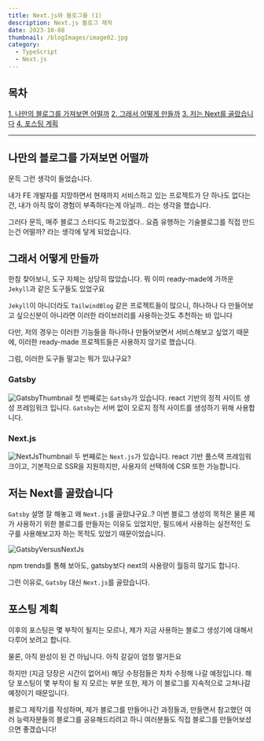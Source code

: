 ```yaml
---
title: Next.js와 블로그를 (1)
description: Next.js 블로그 제작
date: 2023-10-08
thumbnail: /blogImages/image02.jpg
category:
  - TypeScript
  - Next.js
---
```


## 목차

[1. 나만의 블로그를 가져보면 어떨까](#나만의-블로그를-가져보면-어떨까)
[2. 그래서 어떻게 만들까](#그래서-어떻게-만들까)
[3. 저는 Next를 골랐습니다](#저는-next를-골랐습니다)
[4. 포스팅 계획](#포스팅-계획)

---

## **나만의 블로그를 가져보면 어떨까**

문득 그런 생각이 들었습니다.

내가 FE 개발자를 지망하면서 현재까지 서비스하고 있는 프로젝트가 단 하나도 없다는건,
내가 아직 많이 경험이 부족하다는게 아닐까.. 라는 생각을 했습니다.

그러다 문득, 매주 블로그 스터디도 하고있겠다.. 요즘 유행하는 기술블로그를 직접 만드는건 어떨까? 라는 생각에 닿게 되었습니다.

## **그래서 어떻게 만들까**

한참 찾아보니, 도구 자체는 상당히 많았습니다.
뭐 이미 ready-made에 가까운 `Jekyll`과 같은 도구들도 있었구요

`Jekyll`이 아니더라도 `TailwindBlog` 같은 프로젝트들이 많으니, 하나하나 다 만들어보고 싶으신분이 아니라면 이러한 라이브러리를 사용하는것도 추천하는 바 입니다

다만, 저의 경우는 이러한 기능들을 하나하나 만들어보면서 서비스해보고 싶었기 때문에, 이러한 ready-made 프로젝트들은 사용하지 않기로 했습니다.

그럼, 이러한 도구들 말고는 뭐가 있냐구요?

### **Gatsby**

![GatsbyThumbnail](</blogImages/image_10_08_(1).png>)
첫 번째로는 `Gatsby`가 있습니다. react 기반의 정적 사이트 생성 프레임워크 입니다.
`Gatsby`는 서버 없이 오로지 정적 사이트를 생성하기 위해 사용합니다.

### **Next.js**

![NextJsThumbnail](</blogImages/image_10_08_(2).png>)
두 번째로는 `Next.js`가 있습니다. react 기반 풀스택 프레임워크이고, 기본적으로 SSR을 지원하지만,
사용자의 선택하에 CSR 또한 가능합니다.

## **저는 Next를 골랐습니다**

`Gatsby` 설명 잘 해놓고 왜 `Next.js`를 골랐냐구요..?
이번 블로그 생성의 목적은 물론 제가 사용하기 위한 블로그를 만들자는 이유도 있었지만,
필드에서 사용하는 실전적인 도구를 사용해보고자 하는 목적도 있었기 때문이었습니다.

![GatsbyVersusNextJs](</blogImages/image_10_08_(3).png>)

npm trends를 통해 보아도, gatsby보다 next의 사용량이 월등히 많기도 합니다.

그런 이유로, `Gatsby` 대신 `Next.js`를 골랐습니다.

## **포스팅 계획**

이후의 포스팅은 몇 부작이 될지는 모르나, 제가 지금 사용하는 블로그 생성기에 대해서 다루어 보려고 합니다.

물론, 아직 완성이 된 건 아닙니다. 아직 갈길이 엄청 멀거든요

하지만 (지금 당장은 시간이 없어서) 해당 수정점들은 차차 수정해 나갈 예정입니다.
해당 포스팅이 몇 부작이 될 지 모르는 부분 또한, 제가 이 블로그를 지속적으로 고쳐나갈 예정이기 때문입니다.

블로그 제작기를 작성하며, 제가 블로그를 만들어나간 과정들과, 만들면서 참고했던 여러 능력자분들의 블로그를 공유해드리려고 하니 여러분들도 직접 블로그를 만들어보셨으면 좋겠습니다!
